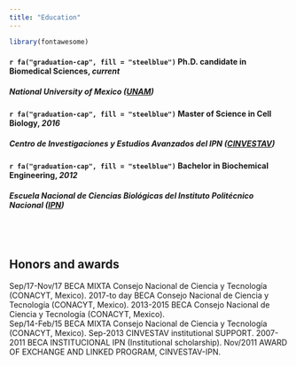 ```yaml
---
title: "Education"
---
```


```r
library(fontawesome)
```

#### `r fa("graduation-cap", fill = "steelblue")` __Ph.D. candidate in	Biomedical Sciences__, *current*
##### National University of Mexico ([UNAM](https://www.unam.mx/))

#### `r fa("graduation-cap", fill = "steelblue")` __Master of Science in Cell Biology__, *2016*
##### Centro de Investigaciones y Estudios Avanzados del IPN ([CINVESTAV](https://www.cinvestav.mx/))

#### `r fa("graduation-cap", fill = "steelblue")` __Bachelor in Biochemical Engineering__, *2012*
##### Escuela Nacional de Ciencias Biológicas del Instituto Politécnico Nacional ([IPN](https://www.ipn.mx/))

<br><br>


## Honors and awards

Sep/17-Nov/17
BECA MIXTA Consejo Nacional de Ciencia y Tecnología (CONACYT, Mexico). 
2017-to day
BECA Consejo Nacional de Ciencia y Tecnología (CONACYT, Mexico).
2013-2015
BECA Consejo Nacional de Ciencia y Tecnología (CONACYT, Mexico).  
Sep/14-Feb/15
BECA MIXTA Consejo Nacional de Ciencia y Tecnología (CONACYT, Mexico).
Sep-2013
CINVESTAV institutional SUPPORT.
2007-2011
BECA INSTITUCIONAL IPN (Institutional scholarship).
Nov/2011
AWARD OF EXCHANGE AND LINKED PROGRAM, CINVESTAV-IPN.


